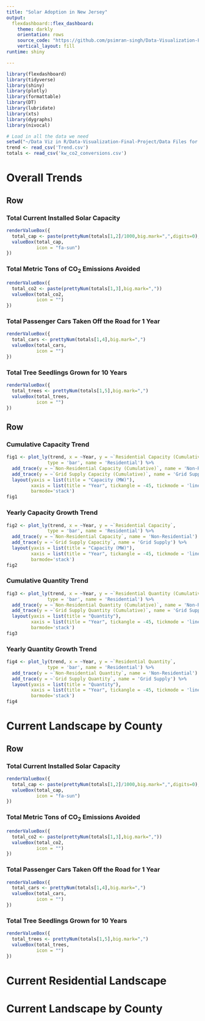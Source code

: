 ```yaml
---
title: "Solar Adoption in New Jersey"
output: 
  flexdashboard::flex_dashboard:
    theme: darkly
    orientation: rows
    source_code: "https://github.com/psimran-singh/Data-Visualization-Final-Project"
    vertical_layout: fill
runtime: shiny

---
```

```r
library(flexdashboard)
library(tidyverse)
library(shiny)
library(plotly)
library(formattable)
library(DT)
library(lubridate)
library(xts)
library(dygraphs)
library(nivocal)

# Load in all the data we need
setwd("~/Data Viz in R/Data-Visualization-Final-Project/Data Files for Analysis")
trend <- read_csv('Trend.csv')
totals <- read_csv('kw_co2_conversions.csv')


```


Overall Trends
=====================================

<!-- Solar Energy in New Jersey {.sidebar} -->
<!-- ----------------------------------------------------------------------- -->
<!-- Placeholder - Talk about some stuff -->

Row
-----------------------------------------------------------------------

### Total Current Installed Solar Capacity

```r
renderValueBox({
  total_cap <- paste(prettyNum(totals[1,2]/1000,big.mark=",",digits=0)," MW")
  valueBox(total_cap, 
           icon = "fa-sun")
})
```

### Total Metric Tons of CO~2~ Emissions Avoided

```r
renderValueBox({
  total_co2 <- paste(prettyNum(totals[1,3],big.mark=","))
  valueBox(total_co2,
           icon = "")
})
```


### Total Passenger Cars Taken Off the Road for 1 Year

```r
renderValueBox({
  total_cars <- prettyNum(totals[1,4],big.mark=",")
  valueBox(total_cars,
           icon = "")
})
```

### Total Tree Seedlings Grown for 10 Years

```r
renderValueBox({
  total_trees <- prettyNum(totals[1,5],big.mark=",")
  valueBox(total_trees,
           icon = "")
})
```

Row {.tabset}
-----------------------------------------------------------------------

### Cumulative Capacity Trend

```r
fig1 <- plot_ly(trend, x = ~Year, y = ~`Residential Capacity (Cumulative)`,
               type = 'bar', name = 'Residential') %>% 
  add_trace(y = ~`Non-Residential Capacity (Cumulative)`, name = 'Non-Residential') %>%
  add_trace(y = ~`Grid Supply Capacity (Cumulative)`, name = 'Grid Supply') %>%
  layout(yaxis = list(title = "Capacity (MW)"), 
         xaxis = list(title = "Year", tickangle = -45, tickmode = 'linear'),
         barmode='stack')
fig1
```

### Yearly Capacity Growth Trend

```r
fig2 <- plot_ly(trend, x = ~Year, y = ~`Residential Capacity`,
               type = 'bar', name = 'Residential') %>% 
  add_trace(y = ~`Non-Residential Capacity`, name = 'Non-Residential') %>%
  add_trace(y = ~`Grid Supply Capacity`, name = 'Grid Supply') %>%
  layout(yaxis = list(title = "Capacity (MW)"), 
         xaxis = list(title = "Year", tickangle = -45, tickmode = 'linear'),
         barmode='stack')
fig2
```

### Cumulative Quantity Trend

```r
fig3 <- plot_ly(trend, x = ~Year, y = ~`Residential Quantity (Cumulative)`,
               type = 'bar', name = 'Residential') %>% 
  add_trace(y = ~`Non-Residential Quantity (Cumulative)`, name = 'Non-Residential') %>%
  add_trace(y = ~`Grid Supply Quantity (Cumulative)`, name = 'Grid Supply') %>%
  layout(yaxis = list(title = "Quantity"), 
         xaxis = list(title = "Year", tickangle = -45, tickmode = 'linear'),
         barmode='stack')
fig3
```

### Yearly Quantity Growth Trend

```r
fig4 <- plot_ly(trend, x = ~Year, y = ~`Residential Quantity`,
               type = 'bar', name = 'Residential') %>% 
  add_trace(y = ~`Non-Residential Quantity`, name = 'Non-Residential') %>%
  add_trace(y = ~`Grid Supply Quantity`, name = 'Grid Supply') %>%
  layout(yaxis = list(title = "Quantity"), 
         xaxis = list(title = "Year", tickangle = -45, tickmode = 'linear'),
         barmode='stack')
fig4
```




Current Landscape by County
=====================================

<!-- Solar Energy in New Jersey {.sidebar} -->
<!-- ----------------------------------------------------------------------- -->
<!-- Placeholder - Talk about some stuff -->

Row
-----------------------------------------------------------------------

### Total Current Installed Solar Capacity

```r
renderValueBox({
  total_cap <- paste(prettyNum(totals[1,2]/1000,big.mark=",",digits=0)," MW")
  valueBox(total_cap, 
           icon = "fa-sun")
})
```

### Total Metric Tons of CO~2~ Emissions Avoided

```r
renderValueBox({
  total_co2 <- paste(prettyNum(totals[1,3],big.mark=","))
  valueBox(total_co2,
           icon = "")
})
```


### Total Passenger Cars Taken Off the Road for 1 Year

```r
renderValueBox({
  total_cars <- prettyNum(totals[1,4],big.mark=",")
  valueBox(total_cars,
           icon = "")
})
```

### Total Tree Seedlings Grown for 10 Years

```r
renderValueBox({
  total_trees <- prettyNum(totals[1,5],big.mark=",")
  valueBox(total_trees,
           icon = "")
})
```


Current Residential Landscape
=====================================



Current Landscape by County
=====================================
